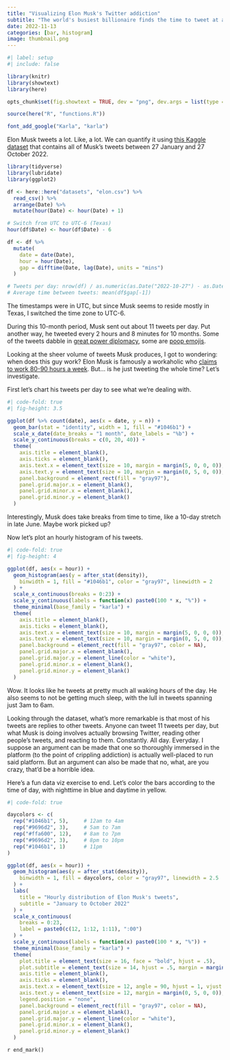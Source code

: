 ```yaml
---
title: "Visualizing Elon Musk's Twitter addiction"
subtitle: "The world's busiest billionaire finds the time to tweet at all hours of the day"
date: 2022-11-13
categories: [bar, histogram]
image: thumbnail.png
---
```


```r
#| label: setup
#| include: false

library(knitr)
library(showtext)
library(here)

opts_chunk$set(fig.showtext = TRUE, dev = "png", dev.args = list(type = "cairo-png"))

source(here("R", "functions.R"))

font_add_google("Karla", "karla")
```

Elon Musk tweets a lot. Like, a lot. We can quantify it using [this Kaggle dataset](https://www.kaggle.com/datasets/marta99/elon-musks-tweets-dataset-2022) that contains all of Musk's tweets between 27 January and 27 October 2022. 

```r
library(tidyverse)
library(lubridate)
library(ggplot2)

df <- here::here("datasets", "elon.csv") %>% 
  read_csv() %>%
  arrange(Date) %>%
  mutate(hour(Date) <- hour(Date) + 1)

# Switch from UTC to UTC-6 (Texas)
hour(df$Date) <- hour(df$Date) - 6

df <- df %>%
  mutate(
    date = date(Date),
    hour = hour(Date),
    gap = difftime(Date, lag(Date), units = "mins")
  )

# Tweets per day: nrow(df) / as.numeric(as.Date("2022-10-27") - as.Date("2022-01-27"))
# Average time between tweets: mean(df$gap[-1])
```

The timestamps were in UTC, but since Musk seems to reside mostly in Texas, I switched the time zone to UTC-6.

During this 10-month period, Musk sent out about 11 tweets per day. Put another way, he tweeted every 2 hours and 8 minutes for 10 months. Some of the tweets dabble in [great power diplomacy](https://twitter.com/elonmusk/status/1576969255031296000), some are [poop emojis](https://twitter.com/elonmusk/status/1526246899606601730). 

Looking at the sheer volume of tweets Musk produces, I got to wondering: when does this guy work? Elon Musk is famously a workaholic who [claims to work 80-90 hours a week](https://www.cnbc.com/2018/12/03/elon-musk-works-80-hour-weeks--heres-how-that-impacts--your-health.html). But... is he just tweeting the whole time? Let's investigate.

First let's chart his tweets per day to see what we're dealing with.

```r
#| code-fold: true
#| fig-height: 3.5

ggplot(df %>% count(date), aes(x = date, y = n)) +
  geom_bar(stat = "identity", width = 1, fill = "#1046b1") +
  scale_x_date(date_breaks = "1 month", date_labels = "%b") +
  scale_y_continuous(breaks = c(0, 20, 40)) +
  theme(
    axis.title = element_blank(),
    axis.ticks = element_blank(),
    axis.text.x = element_text(size = 10, margin = margin(5, 0, 0, 0)),
    axis.text.y = element_text(size = 10, margin = margin(0, 5, 0, 0)),
    panel.background = element_rect(fill = "gray97"),
    panel.grid.major.x = element_blank(),
    panel.grid.minor.x = element_blank(),
    panel.grid.minor.y = element_blank()
  )
```

Interestingly, Musk does take breaks from time to time, like a 10-day stretch in late June. Maybe work picked up?

Now let's plot an hourly histogram of his tweets.

```r
#| code-fold: true
#| fig-height: 4

ggplot(df, aes(x = hour)) +
  geom_histogram(aes(y = after_stat(density)),
    binwidth = 1, fill = "#1046b1", color = "gray97", linewidth = 2
  ) +
  scale_x_continuous(breaks = 0:23) +
  scale_y_continuous(labels = function(x) paste0(100 * x, "%")) +
  theme_minimal(base_family = "karla") +
  theme(
    axis.title = element_blank(),
    axis.ticks = element_blank(),
    axis.text.x = element_text(size = 10, margin = margin(5, 0, 0, 0)),
    axis.text.y = element_text(size = 10, margin = margin(0, 5, 0, 0)),
    panel.background = element_rect(fill = "gray97", color = NA),
    panel.grid.major.x = element_blank(),
    panel.grid.major.y = element_line(color = "white"),
    panel.grid.minor.x = element_blank(),
    panel.grid.minor.y = element_blank()
  )
```

Wow. It looks like he tweets at pretty much all waking hours of the day. He also seems to not be getting much sleep, with the lull in tweets spanning just 3am to 6am.

Looking through the dataset, what's more remarkable is that most of his tweets are replies to other tweets. Anyone can tweet 11 tweets per day, but what Musk is doing involves actually browsing Twitter, reading other people's tweets, and reacting to them. Constantly. All day. Everyday. I suppose an argument can be made that one so thoroughly immersed in the platform (to the point of crippling addiction) is actually well-placed to run said platform. But an argument can also be made that no, what, are you crazy, that'd be a horrible idea.

Here's a fun data viz exercise to end. Let's color the bars according to the time of day, with nighttime in blue and daytime in yellow. 

```r
#| code-fold: true

daycolors <- c(
  rep("#1046b1", 5),     # 12am to 4am
  rep("#9696d2", 3),     # 5am to 7am
  rep("#ffa600", 12),    # 8am to 7pm
  rep("#9696d2", 3),     # 8pm to 10pm
  rep("#1046b1", 1)      # 11pm
)

ggplot(df, aes(x = hour)) +
  geom_histogram(aes(y = after_stat(density)),
    binwidth = 1, fill = daycolors, color = "gray97", linewidth = 2.5
  ) +
  labs(
    title = "Hourly distribution of Elon Musk's tweets",
    subtitle = "January to October 2022"
  ) +
  scale_x_continuous(
    breaks = 0:23,
    label = paste0(c(12, 1:12, 1:11), ":00")
  ) +
  scale_y_continuous(labels = function(x) paste0(100 * x, "%")) +
  theme_minimal(base_family = "karla") +
  theme(
    plot.title = element_text(size = 16, face = "bold", hjust = .5),
    plot.subtitle = element_text(size = 14, hjust = .5, margin = margin(0, 0, 15, 0)),
    axis.title = element_blank(),
    axis.ticks = element_blank(),
    axis.text.x = element_text(size = 12, angle = 90, hjust = 1, vjust = .5, margin = margin(5, 0, 0, 0)),
    axis.text.y = element_text(size = 12, margin = margin(0, 5, 0, 0)),
    legend.position = "none",
    panel.background = element_rect(fill = "gray97", color = NA),
    panel.grid.major.x = element_blank(),
    panel.grid.major.y = element_line(color = "white"),
    panel.grid.minor.x = element_blank(),
    panel.grid.minor.y = element_blank()
  )
```

`r end_mark()`
